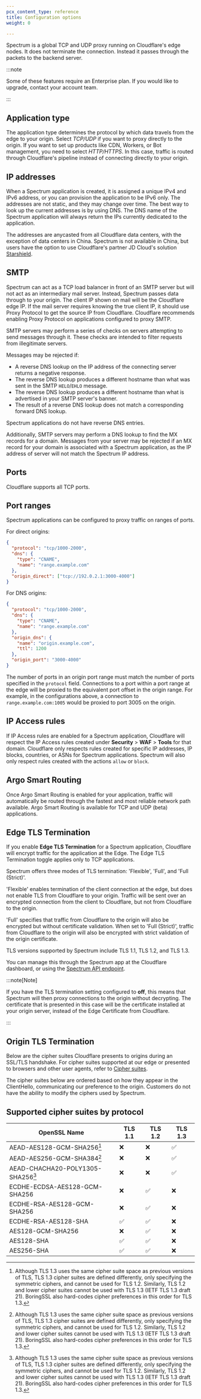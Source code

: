 ```yaml
---
pcx_content_type: reference
title: Configuration options
weight: 0

---
```


Spectrum is a global TCP and UDP proxy running on Cloudflare's edge nodes. It does not terminate the connection. Instead it passes through the packets to the backend server.

:::note


Some of these features require an Enterprise plan. If you would like to upgrade, contact your account team.


:::

## Application type

The application type determines the protocol by which data travels from the edge to your origin. Select *TCP/UDP* if you want to proxy directly to the origin. If you want to set up products like CDN, Workers, or Bot management, you need to select *HTTP/HTTPS*. In this case, traffic is routed through Cloudflare's pipeline instead of connecting directly to your origin.

## IP addresses

When a Spectrum application is created, it is assigned a unique IPv4 and IPv6 address, or you can provision the application to be IPv6 only. The addresses are not static, and they may change over time. The best way to look up the current addresses is by using DNS. The DNS name of the Spectrum application will always return the IPs currently dedicated to the application.

The addresses are anycasted from all Cloudflare data centers, with the exception of data centers in China. Spectrum is not available in China, but users have the option to use Cloudflare's partner JD Cloud's solution [Starshield](https://www.jdcloud.com/cn/products/starshield).

## SMTP

Spectrum can act as a TCP load balancer in front of an SMTP server but will not act as an intermediary mail server. Instead, Spectrum passes data through to your origin. The client IP shown on mail will be the Cloudflare edge IP. If the mail server requires knowing the true client IP, it should use Proxy Protocol to get the source IP from Cloudflare. Cloudflare recommends enabling Proxy Protocol on applications configured to proxy SMTP.

SMTP servers may perform a series of checks on servers attempting to send messages through it. These checks are intended to filter requests from illegitimate servers.

Messages may be rejected if:

* A reverse DNS lookup on the IP address of the connecting server returns a negative response.
* The reverse DNS lookup produces a different hostname than what was sent in the SMTP `HELO`/`EHLO` message.
* The reverse DNS lookup produces a different hostname than what is advertised in your SMTP server's banner.
* The result of a reverse DNS lookup does not match a corresponding forward DNS lookup.

Spectrum applications do not have reverse DNS entries.

Additionally, SMTP servers may perform a DNS lookup to find the MX records for a domain. Messages from your server may be rejected if an MX record for your domain is associated with a Spectrum application, as the IP address of server will not match the Spectrum IP address.

## Ports

Cloudflare supports all TCP ports.

## Port ranges

Spectrum applications can be configured to proxy traffic on ranges of ports.

For direct origins:

```json
{
  "protocol": "tcp/1000-2000",
  "dns": {
    "type": "CNAME",
    "name": "range.example.com"
  },
  "origin_direct": ["tcp://192.0.2.1:3000-4000"]
}
```

For DNS origins:

```json
{
  "protocol": "tcp/1000-2000",
  "dns": {
    "type": "CNAME",
    "name": "range.example.com"
  },
  "origin_dns": {
    "name": "origin.example.com",
    "ttl": 1200
  },
  "origin_port": "3000-4000"
}
```

The number of ports in an origin port range must match the number of ports specified in the `protocol` field.
Connections to a port within a port range at the edge will be proxied to the equivalent port offset in the origin range.
For example, in the configurations above, a connection to `range.example.com:1005` would be proxied to port 3005 on the origin.

## IP Access rules

If IP Access rules are enabled for a Spectrum application, Cloudflare will respect the IP Access rules created under **Security** > **WAF** > **Tools** for that domain. Cloudflare only respects rules created for specific IP addresses, IP blocks, countries, or ASNs for Spectrum applications. Spectrum will also only respect rules created with the actions `allow` or `block`.

## Argo Smart Routing

Once Argo Smart Routing is enabled for your application, traffic will automatically be routed through the fastest and most reliable network path available. Argo Smart Routing is available for TCP and UDP (beta) applications.

## Edge TLS Termination

If you enable **Edge TLS Termination** for a Spectrum application, Cloudflare will encrypt traffic for the application at the Edge. The Edge TLS Termination toggle applies only to TCP applications.

Spectrum offers three modes of TLS termination: 'Flexible', 'Full', and 'Full (Strict)'.

'Flexible' enables termination of the client connection at the edge, but does not enable TLS from Cloudflare to your origin. Traffic will be sent over an encrypted connection from the client to Cloudflare, but not from Cloudflare to the origin.

'Full' specifies that traffic from Cloudflare to the origin will also be encrypted but without certificate validation. When set to 'Full (Strict)', traffic from Cloudflare to the origin will also be encrypted with strict validation of the origin certificate.

TLS versions supported by Spectrum include TLS 1.1, TLS 1.2, and TLS 1.3.

You can manage this through the Spectrum app at the Cloudflare dashboard, or using the [Spectrum API endpoint](/api/operations/spectrum-applications-update-spectrum-application-configuration-using-a-name-for-the-origin).

:::note[Note]


If you have the TLS termination setting configured to **off**, this means that Spectrum will then proxy connections to the origin without decrypting. The certificate that is presented in this case will be the certificate installed at your origin server, instead of the Edge Certificate from Cloudflare.


:::

## Origin TLS Termination

Below are the cipher suites Cloudflare presents to origins during an SSL/TLS handshake. For cipher suites supported at our edge or presented to browsers and other user agents, refer to [Cipher suites](/ssl/edge-certificates/additional-options/cipher-suites/).

The cipher suites below are ordered based on how they appear in the ClientHello, communicating our preference to the origin. Customers do not have the ability to modify the ciphers used by Spectrum.

## Supported cipher suites by protocol

| OpenSSL Name                      | TLS 1.1 | TLS 1.2 | TLS 1.3 |
| --------------------------------- | ------- | ------- | ------- |
| AEAD-AES128-GCM-SHA256[^1]        | ❌       | ❌       | ✅       |
| AEAD-AES256-GCM-SHA384[^1]        | ❌       | ❌       | ✅       |
| AEAD-CHACHA20-POLY1305-SHA256[^1] | ❌       | ❌       | ✅       |
| ECDHE-ECDSA-AES128-GCM-SHA256     | ❌       | ✅       | ❌       |
| ECDHE-RSA-AES128-GCM-SHA256       | ❌       | ✅       | ❌       |
| ECDHE-RSA-AES128-SHA              | ✅       | ✅       | ❌       |
| AES128-GCM-SHA256                 | ❌       | ✅       | ❌       |
| AES128-SHA                        | ✅       | ✅       | ❌       |
| AES256-SHA                        | ✅       | ✅       | ❌       |

[^1]: Although TLS 1.3 uses the same cipher suite space as previous versions of TLS, TLS 1.3 cipher suites are defined differently, only specifying the symmetric ciphers, and cannot be used for TLS 1.2. Similarly, TLS 1.2 and lower cipher suites cannot be used with TLS 1.3 (IETF TLS 1.3 draft 21). BoringSSL also hard-codes cipher preferences in this order for TLS 1.3.
